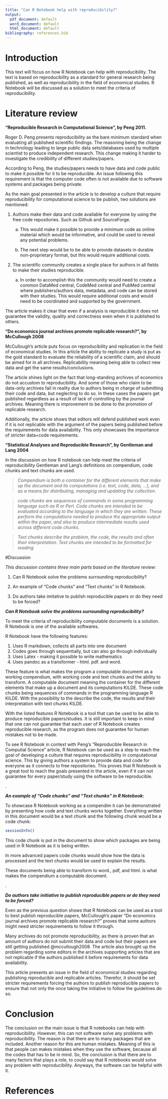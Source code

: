 ```yaml
---
title: "Can R Notebook help with reproducibility?"
output:
  pdf_document: default
  word_document: default
  html_document: default
bibliography: references.bib
---
```


# Introduction

This text will focus on how R Notebook can help with reproducibility. The text is based on reproducibility as a standard for general research being published, as well as reproducibility in the field of economical studies. R Notebook will be discussed as a solution to meet the criteria of reproducibility.

# Literature review

**"Reproducible Research in Computational Science", by Peng 2011.**

Roger D. Peng presents reproducibility as the bare minimum standard when evaluating all published scientific findings. The reasoning being the change in technology leading to large public data sets/databases used by multiple scientist to produce independent research. This change making it harder to investigate the credibility of different studies/papers.

According to Peng, the studies/papers needs to have data and code public to make it possible for it to be reproducible. An issue following this requirement is that the computer code often is not available due to software systems and packages being private.

As the main goal presented in the article is to develop a culture that require reproducibility for computational science to be publish, two solutions are mentioned:

1.  Authors make their data and code available for everyone by using the free code repositories. Such as Github and SourceForge.

    a.  This would make it possible to provide a minimum code as online material which would be informative, and could be used to reveal any potential problems.

    b.  The next step would be to be able to provide datasets in durable non-proprietary format, but this would require additional costs.\

2.  The scientific community creates a single place for authors in all fields to make their studies reproducible.

    a.  In order to accomplish this the community would need to create a common DataMed central, CodeMed central and PubMed central where publishers/authors data, metadata, and code can be stored with their studies. This would require additional costs and would need to be coordinated and supported by the government.

The article makes it clear that even if a analysis is reproducible it does not guarantee the validity, quality and correctness even when it is published to others.

**"Do economics journal archives promote replicable research?", by McCullough 2008**

McCullough's article puts focus on reproducibility and replication in the field of economical studies. In this article the ability to replicate a study is put as the gold standard to evaluate the reliability of a scientific claim, and should be aimed for in all archives. Replicability meaning being able to collect new data and get the same results/conclusions.

The article shines light on the fact that long-standing archives of economics do not accustom to reproducibility. And some of those who claim to be data-only archives fail in reality due to authors being in charge of submitting their code and data, but neglecting to do so. In these cases the papers get published regardless as a result of lack of controlling by the journal archives. Meaning there is improvement to be done to the promotion of replicable research.

Additionally, the article shows that editors will defend published work even if it is not replicable with the argument of the papers being published before the requirements for data availability. This only showcases the importance of stricter data+code requirements.

**"Statistical Analyses and Reproducible Research", by Gentleman and Lang 2004**

In the discussion on how R notebook can help meet the criteria of reproducibility Gentleman and Lang's definitions on compendium, code chunks and text chunks are used.

> *Compendium is both a container for the different elements that make up the document and its computations (i.e. text, code, data, ...), and as a means for distributing, managing and updating the collection.*

> *code chunks are sequences of commands in some programming language such as R or Perl. Code chunks are intended to be evaluated according to the language in which they are written. These perform the computations needed to produce the appropriate output within the paper, and also to produce intermediate results used across different code chunks.*

> *Text chunks describe the problem, the code, the results and often their interpretation. Text chunks are intended to be formatted for reading*


#Discussion

*This discussion contains three main parts based on the literature review:*

1.  Can R Notebook solve the problems surrounding reproducibility?

2.  An example of "Code chunks" and "Text chunks" in R Notebook.

3.  Do authors take imitative to publish reproducible papers or do they need to be forced?

***Can R Notebook solve the problems surrounding reproducibility?***

To meet the criteria of reproducibility computable documents is a solution. R Notebook is one of the available softwares.

R Notebook have the following features:

1.  Uses R markdown, collects all parts into one document
2.  Codes goes through sequentially, but can also go through individually
3.  Uses Latex - making it possible to write mathematics
4.  Uses pandoc as a transformer - html. pdf. and word.

These feature is what makes the program a computable document as a working compendium, with working code and text chunks and the ability to transform. A computable document meaning the container for the different elements that make up a document and its computations KILDE. These code chunks being sequences of commands in the programming language R KILDE. With the possibility to the describe the code, the results and their interpretation with text chunks KILDE.

With the listed features R Notebook is a tool that can be used to be able to produce reproducible papers/studies. It is still important to keep in mind that one can not guarantee that each user of R Notebook creates reproducible research, as the program does not guarantee for human mistakes not to be made.

To see R Notebook in context with Peng's "Reproducible Research in Computial Science" article, R Notebook can be used as a step to reach the goal of developing a culture that requires reproducibility in computational science. This by giving authors a system to provide data and code for everyone as it connects to free repositories. This proves that R Notebook is a great tool to reach the goals presented in the article, even if it can not guarantee for every paper/study using the software to be reproducible.

.

***An example of "Code chunks" and "Text chunks" in R Notebook:***

To showcase R Notebook working as a compendim it can be demonstrated by presenting how code and text chunks works together. Everything written in this document would be a text chunk and the following chunk would be a code chunk:

```r
sessionInfo()
```


This code chunk is put in the document to show which packages are being used in R Notebook as it is being written.

In more advanced papers code chunks would show how the data is processed and the text chunks would be used to explain the results.

These documents being able to transform to word., pdf, and html. is what makes the compendium a computable document.

.

***Do authors take initiative to publish reproducible papers or do they need to be forced?***

Even as the previous question shows that R Notebook can be used as a tool to best publish reproducible papers, McCullough's paper "Do economics journal archives promote replicable research?" proves that some authors might need stricter requirements to follow it through.

Many archives do not promote reproducibility, as there is proven that an amount of authors do not submit their data and code but their papers are still getting published @mccullough2008. The article also brought up the problem regarding some editors in the archives supporting articles that are not replicable if the authors published it before requirements for data availability.

This article presents an issue in the field of economical studies regarding publishing reproducible and replicable articles. Therefor, it should be set stricter requirements forcing the authors to publish reproducible papers to ensure that not only the once taking the initiative to follow the guidelines do so.

# Conclusion

The conclusion on the main issue is that R notebooks can help with reproducibility. However, this can not software solve any problems with reproducibility. The reason is that there are to many packages that are included. Another reason for this are human mistakes. Meaning of this is that people can makes mistakes when they use the software, because all the codes that has to be in mind. So, the conclusion is that there are to many factors that plays a role, to could say that R notebooks would solve any problem with reproducibility. Anyways, the software can be helpful with it.

# References

